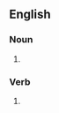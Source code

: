 {{also|Ricks}}

==English==

===Noun===
{{head|en|noun plural form}}

# {{plural of|rick|lang=en}}

===Verb===
{{head|en|verb form}}

# {{en-third-person singular of|rick}}